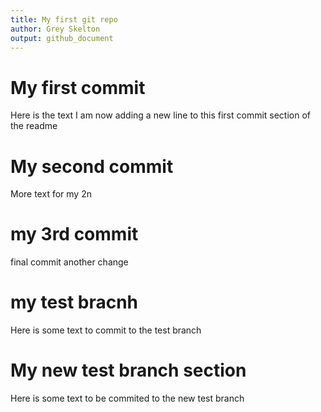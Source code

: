 ```yaml
---
title: My first git repo
author: Grey Skelton
output: github_document
---
```

# My first commit
Here is the text
I am now adding a new line to this first commit section of the readme

# My second commit
More text for my 2n

# my 3rd commit
final commit
another change

# my test bracnh
Here is some text to commit to the test branch

# My new test branch section
Here is some text to be commited to the new test branch